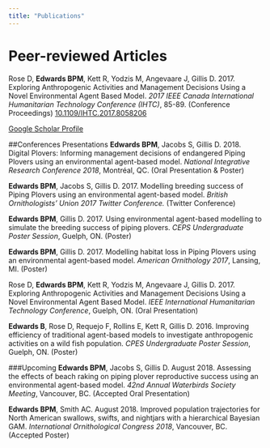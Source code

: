 ```yaml
---
title: "Publications"
---
```



# Peer-reviewed Articles
Rose D, **Edwards BPM**, Kett R, Yodzis M, Angevaare J, Gillis D. 2017. Exploring Anthropogenic Activities and Management Decisions Using a Novel Environmental Agent Based Model. *2017 IEEE Canada International Humanitarian Technology Conference (IHTC)*, 85-89. (Conference Proceedings) [10.1109/IHTC.2017.8058206](https://doi.org/10.1109/IHTC.2017.8058206)

[Google Scholar Profile](https://scholar.google.ca/citations?user=rFIqtwgAAAAJ&hl=en)

##Conferences Presentations
**Edwards BPM**, Jacobs S, Gillis D. 2018. Digital Plovers: Informing management decisions of endangered Piping Plovers using an environmental agent-based model. *National Integrative Research Conference 2018*, Montréal, QC. (Oral Presentation & Poster)

**Edwards BPM**, Jacobs S, Gillis D. 2017. Modelling breeding success of Piping Plovers using an environmental agent-based model. *British Ornithologists’ Union 2017 Twitter Conference.* (Twitter Conference)

**Edwards BPM**, Gillis D. 2017. Using environmental agent-based modelling to simulate the breeding success of piping plovers. *CEPS Undergraduate Poster Session*, Guelph, ON. (Poster)

**Edwards BPM**, Gillis D. 2017. Modelling habitat loss in Piping Plovers using an environmental agent-based model. *American Ornithology 2017*, Lansing, MI. (Poster)

Rose D, **Edwards BPM**, Kett R, Yodzis M, Angevaare J, Gillis D. 2017. Exploring Anthropogenic Activities and Management Decisions Using a Novel Environmental Agent Based Model. *IEEE International Humanitarian Technology Conference*, Guelph, ON. (Oral Presentation)

**Edwards B**, Rose D, Requejo F, Rollins E, Kett R, Gillis D. 2016. Improving efficiency of traditional agent-based models to investigate anthropogenic activities on a wild fish population. *CPES Undergraduate Poster Session*, Guelph, ON. (Poster)

###Upcoming
**Edwards BPM**, Jacobs S, Gillis D. August 2018. Assessing the effects of beach raking on piping plover reproductive success using an environmental agent-based model. *42nd Annual Waterbirds Society Meeting*, Vancouver, BC. (Accepted Oral Presentation)

**Edwards BPM**, Smith AC. August 2018. Improved population trajectories for North American swallows, swifts, and nightjars with a hierarchical Bayesian GAM. *International Ornithological Congress 2018*, Vancouver, BC. (Accepted Poster)
